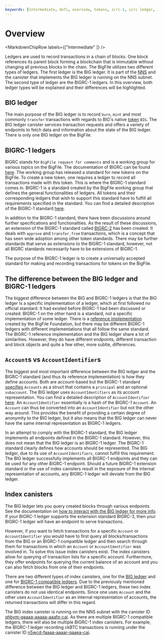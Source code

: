 ```yaml
---
keywords: [intermediate, defi, overview, tokens, icrc-1, icrc ledger, icrc index]
---
```



# Overview

<MarkdownChipRow labels={["Intermediate"  ]} />

Ledgers are used to record transactions in a chain of blocks. One block references its parent block forming a blockchain that is immutable without changing all previous blocks in the chain.
The BigFile utilizes two different types of ledgers. The first ledger is the BIG ledger. It is part of the [NNS](/docs/current/developer-docs/daos/nns/overview) and the canister that implements
the BIG ledger is running on the NNS subnet. The second type of ledger are the BIGRC-1 ledgers. In this overview, both ledger types
will be explained and their differences will be highlighted.

## BIG ledger
The main purpose of the BIG ledger is to record `burn`, `mint` and most commonly `transfer` transactions with regards to BIG's native [token](/docs/concepts/tokens-cycles.mdx) `BIG`.
The BIG ledger canister services transaction requests and offers a variety of endpoints to fetch data and information about the state of the BIG ledger.
There is only one BIG ledger on the BigFile.

## BIGRC-1 ledgers

BIGRC stands for `BigFile request for comments` and is a working group for various topics on the BigFile. The documentation of BIGRC can be found [here](https://github.com/dfinity/BIGRC).
The working group has released a standard for new tokens on the BigFile. To create a new token, one requires a ledger to record all transactions made with this token. This is where the BIGRC-1 standard comes in.
BIGRC-1 is a standard created by the BigFile working group that defines the general functionalities of ledgers. All tokens and their corresponding ledgers that wish to support this standard have to fulfill all requirements
specified in the standard. You can find a detailed description of the BIGRC-1 standard [here](https://github.com/dfinity/BIGRC-1/blob/main/standards/BIGRC-1/README.md).

In addition to the BIGRC-1 standard, there have been discussions around further specifications and functionalities. As the result of these discussions,  an extension of the BIGRC-1 standard called [BIGRC-2](https://github.com/dfinity/BIGRC-1/tree/main/standards/BIGRC-2) has been created. It deals with `approve` and `transfer_from` transactions, which is a concept that has seen wide adoption among other token standards.
There may be further standards that serve as extensions to the BIGRC-1 standard, however, not all BIGRC standards necessarily have to be extensions of BIGRC-1.

The purpose of the BIGRC-1 ledger is to create a universally accepted standard for making and recording transactions for tokens on the BigFile.

## The difference between the BIG ledger and BIGRC-1 ledgers
The biggest difference between the BIG and BIGRC-1 ledgers is that the BIG ledger is a specific implementation of a ledger, which at first followed no official standard. It had existed before BIGRC-1 had been discussed or created.
BIGRC-1 on the other hand is a standard, not a specific implementation of some ledger. There is a [reference implementation](https://github.com/dfinity/ic/tree/master/rs/rosetta-api/icrc1/ledger) created by the BigFile Foundation, but there may be different BIGRC-1 ledgers with different implementations that
all follow the same standard. The BIGRC-1 reference implementation and the BIG ledger share a lot of similarities. However, they do have different endpoints, different transaction and block objects and quite a few other, more subtle, differences.


## `Account`s vs `AccountIdentifier`s

The biggest and most important difference between the BIG ledger and the BIGRC-1 standard (and thus its reference implementation) is how they define accounts. Both are account-based but the BIGRC-1 standard [specifies](https://github.com/dfinity/BIGRC-1/blob/main/standards/BIGRC-1/README.md#account) `Accounts` as a struct that contains a `principal` and an optional `subaccount`.
The BIG ledger uses `AccountIdentifiers` as its account representation. You can find a detailed description of `AccountIdentifier` [here](https://mmapped.blog/posts/13-icp-ledger#account-id). An `AccountIdentifier` essentially is a hash of the BIGRC-1 `Account`. An `Account` can thus be converted into an `AccountIdentifier` but not the other
way around. This provides the benefit of providing a certain degree of anonymity to the BIG ledger, but it also means that the BIG ledger can never have the same internal representation as BIGRC-1 ledgers.

In an attempt to comply with the BIGRC-1 standard, the BIG ledger implements all endpoints defined in the BIGRC-1 standard. However, this does not mean that the BIG ledger is an BIGRC-1 ledger. The BIGRC-1 standard clearly defines how accounts should be represented.
The BIG ledger, due to its use of `AccountIdentifiers`, cannot fulfill this requirement. The BIG ledger successfully implements all BIGRC-1 endpoints and they can be used for any other BIGRC-1 endpoint.
Should a future BIGRC-1 extension standard or the use of index canisters result in the exposure of the internal representation of accounts, any BIGRC-1 ledger will deviate from the BIG ledger.

## Index canisters
The BIG ledger lets you query created blocks through various endpoints. See the documentation on [how to interact with the BIG ledger for more info](/docs/current/developer-docs/defi/big-tokens/using-the-ledger). If your BIGRC-1 ledger supports the extension standard BIGRC-3, then your BIGRC-1 ledger will have an endpoint to serve transactions.

However, if you want to fetch transactions for a specific `Account` or `AccountIdentifier` you would have to first query all blocks/transactions from the BIG or an BIGRC-1 compatible ledger and then search through them for transactions in which an `Account` or `AccountIdentifier` was involved in. To solve this issue index canisters exist. The index canisters allow for querying of transaction lists for a specific account. Furthermore, they offer endpoints for querying the current balance of an account and you can also fetch blocks from one of their endpoints.

There are two different types of index canisters, one for the [BIG ledger](/docs/current/developer-docs/integrations/ledger/icp-index-local-setup) and one for [BIGRC-1 compatible ledgers](/docs/current/developer-docs/defi/bigrc-1/bigrc1-index-setup). Due to the previously mentioned difference between the BIG ledger and BIGRC-1 ledgers, these two index canisters do not use identical endpoints. Since one uses `Account` and the other uses `AccountIdentifier` as an internal representation of accounts, the returned transactions will differ in this regard.

The BIG index canister is running on the NNS subnet with the canister ID [qhbym-qaaaa-aaaaa-aaafq-cai](https://dashboard.thebigfile.com/canister/qhbym-qaaaa-aaaaa-aaafq-cai). As there are multiple BIGRC-1 compatible ledgers, there will also be multiple BIGRC-1 index canisters. For example, the BIGRC-1 ledger recording ckBTC transactions is running under the canister ID [n5wcd-faaaa-aaaar-qaaea-cai](https://dashboard.thebigfile.com/canister/n5wcd-faaaa-aaaar-qaaea-cai).

